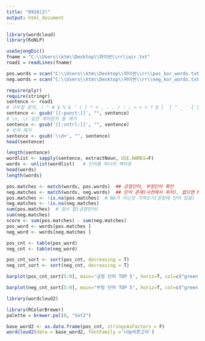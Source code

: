 ```yaml
---
title: "0918(2)"
output: html_document
---
```


```r
library(wordcloud)
library(KoNLP)
```

```r
useSejongDic()
fname = "C:\\Users\\ktm\\Desktop\\파이썬\\rr\\air.txt"
road1 = readLines(fname)

pos.words = scan("C:\\Users\\ktm\\Desktop\\파이썬\\rr\\pos_kor_words.txt", what="character", comment.char=";")
neg.words = scan("C:\\Users\\ktm\\Desktop\\파이썬\\rr\\neg_kor_words.txt", what="character", comment.char=";")
```


```r
require(plyr)
require(stringr)
sentence <- road1
# 구두점 문자, ! " # $ % & ’ ( ) * + , - . / : ; < = > ? @ [  ] ^ _ ` { | } ~. 제거
sentence <- gsub('[[:punct:]]', "", sentence)  
# \n, \r 같은 제어문자 등 제거
sentence <- gsub('[[:cntrl:]]', "", sentence)
# 숫자 제거
sentence <- gsub('\\d+', "", sentence)
head(sentence)

length(sentence)
wordlist <- sapply(sentence, extractNoun, USE.NAMES=F)
words <- unlist(wordlist)   # 단어를 하나의 벡터로 
head(words)
length(words)  

pos.matches <- match(words, pos.words)  ## 긍정단어, 부정단어 확인
neg.matches <- match(words, neg.words)  ## 단어 존재(사전에서 위치), 없으면 NA
pos.matches <- !is.na(pos.matches)  # NA가 아닌것 가져오기(문장에 단어 있음)
neg.matches <- !is.na(neg.matches)
sum(pos.matches)  # 점수 합(긍정단어)
sum(neg.matches)
score <- sum(pos.matches) - sum(neg.matches)
pos_word <- words[pos.matches ]
neg_word <- words[neg.matches ]

pos_cnt <- table(pos_word)
neg_cnt <- table(neg_word)

pos_cnt_sort <- sort(pos_cnt, decreasing = T)
neg_cnt_sort <- sort(neg_cnt, decreasing = T)
```

```r
barplot(pos_cnt_sort[5:0], main='긍정 단어 TOP 5', horiz=T, col=c("green", "blue", "yellow"))

barplot(neg_cnt_sort[5:0], main="부정 단어 TOP 5", horiz=T, col=c("green", "blue", "yellow"))
```

```r
library(wordcloud2)

library(RColorBrewer)
palette = brewer.pal(8, "Set2")

base_word2 <- as.data.frame(pos_cnt, stringsAsFactors = F)
wordcloud2(data = base_word2, fontFamily ='나눔바른고딕')
```